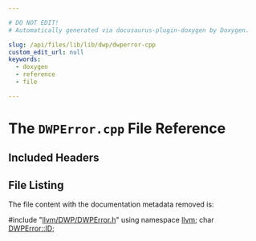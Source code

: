 ```yaml
---

# DO NOT EDIT!
# Automatically generated via docusaurus-plugin-doxygen by Doxygen.

slug: /api/files/lib/lib/dwp/dwperror-cpp
custom_edit_url: null
keywords:
  - doxygen
  - reference
  - file

---
```





# The `DWPError.cpp` File Reference

<DoxygenPage pluginConfig={pluginConfig}>



## Included Headers

<IncludesList>
<IncludesListItem
  filePath="llvm/DWP/DWPError.h"
  permalink="/docs/api/files/include/include/llvm/include/llvm/dwp/dwperror-h"
  isLocal="true" />
</IncludesList>


## File Listing

The file content with the documentation metadata removed is:

<ProgramListing>

<Link id="l00001" /><CodeLine lineNumber="1"><Highlight kind="preprocessor">#include &quot;<a href="/docs/api/files/include/include/llvm/include/llvm/dwp/dwperror-h">llvm/DWP/DWPError.h</a>&quot;</Highlight><Highlight kind="normal"></Highlight></CodeLine>
<Link id="l00002" /><CodeLine lineNumber="2"><Highlight kind="normal"></Highlight><Highlight kind="keyword">using namespace </Highlight><Highlight kind="normal"><a href="/docs/api/namespaces/llvm">llvm</a>;</Highlight></CodeLine>
<Link id="l00003" /><CodeLine lineNumber="3"><Highlight kind="normal"></Highlight><Highlight kind="keywordtype">char</Highlight><Highlight kind="normal"> <a href="/docs/api/classes/llvm/dwperror/#a9e04511c61e71887ddb49d0255558315">DWPError::ID</a>;</Highlight></CodeLine>

</ProgramListing>


</DoxygenPage>
